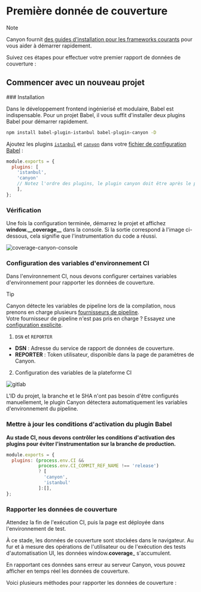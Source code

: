 
# Première donnée de couverture

> [!NOTE]
>
> Canyon fournit [des guides d'installation pour les frameworks courants](/docs/installation/getting-started) pour vous aider à démarrer rapidement.

Suivez ces étapes pour effectuer votre premier rapport de données de couverture :

## Commencer avec un nouveau projet

<Steps>
  ### Installation

Dans le développement frontend ingénierisé et modulaire, Babel est indispensable. Pour un projet Babel, il vous suffit d'installer deux plugins Babel pour démarrer rapidement.

```sh npm2yarn
npm install babel-plugin-istanbul babel-plugin-canyon -D
```

Ajoutez les plugins [`istanbul`](https://www.npmjs.com/package/babel-plugin-istanbul) et [`canyon`](https://www.npmjs.com/package/babel-plugin-canyon) dans votre [fichier de configuration Babel](https://babeljs.io/docs/config-files#configuration-file-types) :

  ```js filename="babel.config.js" {3,4} copy
  module.exports = {
    plugins: [
      'istanbul',
      'canyon'
      // Notez l'ordre des plugins, le plugin canyon doit être après le plugin istanbul
      ],
  };
  ```

### Vérification

Une fois la configuration terminée, démarrez le projet et affichez **window.\_\_coverage\_\_** dans la console. Si la sortie correspond à l'image ci-dessous, cela signifie que l'instrumentation du code a réussi.

 ![coverage-canyon-console](https://cdn.jsdelivr.net/gh/canyon-project/assets/docs/static/docs/getting-started/first-coverage/coverage-canyon-console.png)

### Configuration des variables d'environnement CI

Dans l'environnement CI, nous devons configurer certaines variables d'environnement pour rapporter les données de couverture.

> [!TIP]
>
> Canyon détecte les variables de pipeline lors de la compilation, nous prenons en charge plusieurs [fournisseurs de pipeline](/docs/reference/provider).<br/>Votre fournisseur de pipeline n'est pas pris en charge ? Essayez une [configuration explicite](/docs/ecosystem/babel-plugin-canyon#configuration).


1. `DSN` et `REPORTER`

- **DSN** : Adresse du service de rapport de données de couverture.
- **REPORTER** : Token utilisateur, disponible dans la page de paramètres de Canyon.

2. Configuration des variables de la plateforme CI

 ![gitlab](https://cdn.jsdelivr.net/gh/canyon-project/assets/docs/static/docs/getting-started/first-coverage/gitlab-var-config.png)

<Callout type="info" emoji="ℹ️">
  L'ID du projet, la branche et le SHA n'ont pas besoin d'être configurés manuellement, le plugin Canyon détectera automatiquement les variables d'environnement du pipeline.
</Callout>

  ### Mettre à jour les conditions d'activation du plugin Babel

  __Au stade CI, nous devons contrôler les conditions d'activation des plugins pour éviter l'instrumentation sur la branche de production.__

  ```js {2,3} copy
  module.exports = {
    plugins: (process.env.CI &&
              process.env.CI_COMMIT_REF_NAME !== 'release')
              ? [
                'canyon',
                'istanbul'
              ]:[],
  };
  ```

  ### Rapporter les données de couverture

  Attendez la fin de l'exécution CI, puis la page est déployée dans l'environnement de test.

  À ce stade, les données de couverture sont stockées dans le navigateur. Au fur et à mesure des opérations de l'utilisateur ou de l'exécution des tests d'automatisation UI, les données window.__coverage___ s'accumulent.

  En rapportant ces données sans erreur au serveur Canyon, vous pouvez afficher en temps réel les données de couverture.


  Voici plusieurs méthodes pour rapporter les données de couverture :

  <Cards>
  <Cards.Card
    title="Tests d'automatisation UI"
    href="/docs/end-to-end-testing/playwright"
  />
  <Cards.Card
    title="Tests manuels"
    href="/docs/ecosystem/canyon-extension"
  />
</Cards>
</Steps>
